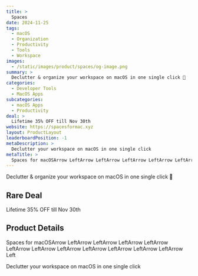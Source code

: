 ```yaml
---
title: >
  Spaces
date: 2024-11-25
tags:
  - macOS
  - Organization
  - Productivity
  - Tools
  - Workspace
images:
  - /static/images/product/spaces/og-image.png
summary: >
  Declutter & organize your workspace on macOS in one single click 🎊
categories:
  - Developer Tools
  - MacOS Apps
subcategories:
  - macOS Apps
  - Productivity
deal: >
  Lifetime 35% OFF till Nov 30th
website: https://spacesformac.xyz
layout: ProductLayout
leaderboardPosition: -1
metaDescription: >
  Declutter your workspace on macOS in one single click
metaTitle: >
  Spaces for macOSArrow LeftArrow LeftArrow LeftArrow LeftArrow LeftArrow LeftArrow LeftArrow LeftArrow LeftArrow LeftArrow LeftArrow Left
---
```

Declutter & organize your workspace on macOS in one single click 🎊

## Rare Deal

Lifetime 35% OFF till Nov 30th

## Product Details

Spaces for macOSArrow LeftArrow LeftArrow LeftArrow LeftArrow LeftArrow LeftArrow LeftArrow LeftArrow LeftArrow LeftArrow LeftArrow Left

Declutter your workspace on macOS in one single click

